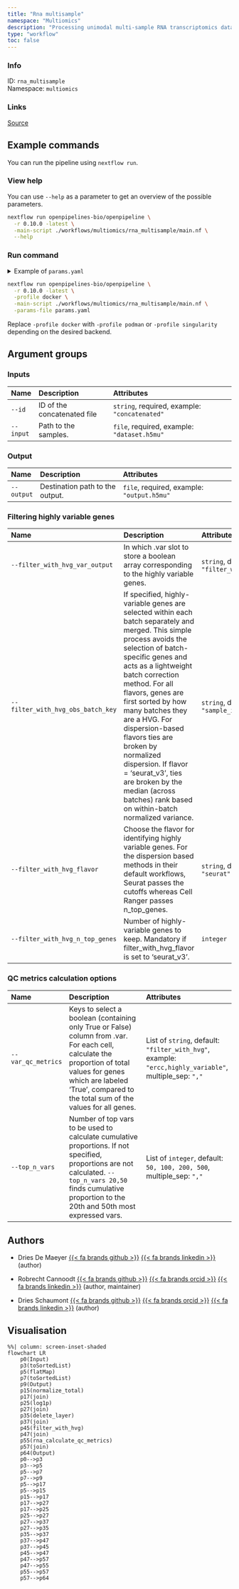 ```yaml
---
title: "Rna multisample"
namespace: "Multiomics"
description: "Processing unimodal multi-sample RNA transcriptomics data."
type: "workflow"
toc: false
---
```


::: {.column-margin}

### Info

ID: `rna_multisample`  
Namespace: `multiomics`

### Links
[Source](https://github.com/openpipelines-bio/openpipeline/blob/0.10.0/./workflows/multiomics/rna_multisample){.btn-action .btn-sm .btn-info .btn role="button"}

:::



## Example commands

You can run the pipeline using `nextflow run`.

### View help

You can use `--help` as a parameter to get an overview of the possible parameters.

```bash
nextflow run openpipelines-bio/openpipeline \
  -r 0.10.0 -latest \
  -main-script ./workflows/multiomics/rna_multisample/main.nf \
  --help
```

### Run command

<details>
<summary>Example of `params.yaml`</summary>
```yaml
# Inputs
id: # please fill in - example: "concatenated"
input: # please fill in - example: "dataset.h5mu"

# Output
# output: "$id.$key.output.h5mu"

# Filtering highly variable genes
filter_with_hvg_var_output: "filter_with_hvg"
filter_with_hvg_obs_batch_key: "sample_id"
filter_with_hvg_flavor: "seurat"
# filter_with_hvg_n_top_genes: 123

# QC metrics calculation options
var_qc_metrics: ["filter_with_hvg"]
top_n_vars: [50, 100, 200, 500]

# Nextflow input-output arguments
publish_dir: # please fill in - example: "output/"
# param_list: "my_params.yaml"
```
</details>

```bash
nextflow run openpipelines-bio/openpipeline \
  -r 0.10.0 -latest \
  -profile docker \
  -main-script ./workflows/multiomics/rna_multisample/main.nf \
  -params-file params.yaml
```

:::{.callout-note}
Replace `-profile docker` with `-profile podman` or `-profile singularity` depending on the desired backend.
:::

## Argument groups

### Inputs

|Name      |Description                 |Attributes                                    |
|:---------|:---------------------------|:---------------------------------------------|
|`--id`    |ID of the concatenated file |`string`, required, example: `"concatenated"` |
|`--input` |Path to the samples.        |`file`, required, example: `"dataset.h5mu"`   |


### Output

|Name       |Description                     |Attributes                                 |
|:----------|:-------------------------------|:------------------------------------------|
|`--output` |Destination path to the output. |`file`, required, example: `"output.h5mu"` |


### Filtering highly variable genes

|Name                              |Description                                                                                                                                                                                                                                                                                                                                                                                                                                                                                 |Attributes                             |
|:---------------------------------|:-------------------------------------------------------------------------------------------------------------------------------------------------------------------------------------------------------------------------------------------------------------------------------------------------------------------------------------------------------------------------------------------------------------------------------------------------------------------------------------------|:--------------------------------------|
|`--filter_with_hvg_var_output`    |In which .var slot to store a boolean array corresponding to the highly variable genes.                                                                                                                                                                                                                                                                                                                                                                                                     |`string`, default: `"filter_with_hvg"` |
|`--filter_with_hvg_obs_batch_key` |If specified, highly-variable genes are selected within each batch separately and merged. This simple  process avoids the selection of batch-specific genes and acts as a lightweight batch correction method.  For all flavors, genes are first sorted by how many batches they are a HVG. For dispersion-based flavors  ties are broken by normalized dispersion. If flavor = 'seurat_v3', ties are broken by the median (across batches) rank based on within-batch normalized variance. |`string`, default: `"sample_id"`       |
|`--filter_with_hvg_flavor`        |Choose the flavor for identifying highly variable genes. For the dispersion based methods in their default workflows, Seurat passes the cutoffs whereas Cell Ranger passes n_top_genes.                                                                                                                                                                                                                                                                                                     |`string`, default: `"seurat"`          |
|`--filter_with_hvg_n_top_genes`   |Number of highly-variable genes to keep. Mandatory if filter_with_hvg_flavor is set to 'seurat_v3'.                                                                                                                                                                                                                                                                                                                                                                                         |`integer`                              |


### QC metrics calculation options

|Name               |Description                                                                                                                                                                                                                    |Attributes                                                                                             |
|:------------------|:------------------------------------------------------------------------------------------------------------------------------------------------------------------------------------------------------------------------------|:------------------------------------------------------------------------------------------------------|
|`--var_qc_metrics` |Keys to select a boolean (containing only True or False) column from .var. For each cell, calculate the proportion of total values for genes which are labeled 'True',  compared to the total sum of the values for all genes. |List of `string`, default: `"filter_with_hvg"`, example: `"ercc,highly_variable"`, multiple_sep: `","` |
|`--top_n_vars`     |Number of top vars to be used to calculate cumulative proportions. If not specified, proportions are not calculated. `--top_n_vars 20,50` finds cumulative proportion to the 20th and 50th most expressed vars.                |List of `integer`, default: `50, 100, 200, 500`, multiple_sep: `","`                                   |

## Authors


  * Dries De Maeyer [{{< fa brands github >}}](https://github.com/ddemaeyer) [{{< fa brands linkedin >}}](https://linkedin.com/in/dries-de-maeyer-b46a814) (author)

  * Robrecht Cannoodt [{{< fa brands github >}}](https://github.com/rcannood) [{{< fa brands orcid >}}](https://orcid.org/0000-0003-3641-729X) [{{< fa brands linkedin >}}](https://linkedin.com/in/robrechtcannoodt) (author, maintainer)

  * Dries Schaumont [{{< fa brands github >}}](https://github.com/DriesSchaumont) [{{< fa brands orcid >}}](https://orcid.org/0000-0002-4389-0440) [{{< fa brands linkedin >}}](https://linkedin.com/in/dries-schaumont) (author)

## Visualisation

```mermaid
%%| column: screen-inset-shaded
flowchart LR
    p0(Input)
    p3(toSortedList)
    p5(flatMap)
    p7(toSortedList)
    p9(Output)
    p15(normalize_total)
    p17(join)
    p25(log1p)
    p27(join)
    p35(delete_layer)
    p37(join)
    p45(filter_with_hvg)
    p47(join)
    p55(rna_calculate_qc_metrics)
    p57(join)
    p64(Output)
    p0-->p3
    p3-->p5
    p5-->p7
    p7-->p9
    p5-->p17
    p5-->p15
    p15-->p17
    p17-->p27
    p17-->p25
    p25-->p27
    p27-->p37
    p27-->p35
    p35-->p37
    p37-->p47
    p37-->p45
    p45-->p47
    p47-->p57
    p47-->p55
    p55-->p57
    p57-->p64

```

